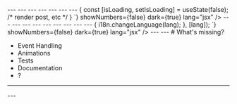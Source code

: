 


<Head>
  <title>React Colocation Evolution</title>
</Head>

<Cover />
---
<Intro />
---
<MyImage src='./img/colocation.png' width={600} />
---
<MyImage src='./img/view.png' width={400} />
---
<MyImage src='./img/domViewTree.png' width={300} />
---
<MyImage src='./img/reactViewTree.png' width={300} />
---
<MyImage src='./img/state.png' width={400} />
---
<CodeSurfer
  title="State Colocation"
  code={`
    const Post = () => {
       const [isLoading, setIsLoading] = useState(false);
       /* render post, etc */
    }
  `}
  showNumbers={false}
  dark={true}
  lang="jsx"
/>
---
<MyImage src='./img/style.png' width={400} />
---
<CodeSurfer
  title="Style Colocation"
  code={`
    const Text = styled.span\`
       font-size: 16px;
       color: red;
    \`
  `}
  showNumbers={false}
  dark={true}
  lang="jsx"
/>
---
<MyImage src='./img/routes.png' width={400} />
---
<CodeSurfer
  title="Route/Navigation Colocation"
  code={`
    class HomeScreen extends React.Component {
      static navigationOptions = {
        title: 'Home',
      };
      /* render function, etc */
    }
  `}
  showNumbers={false}
  dark={true}
  lang="jsx"
  steps={[
    { notes: "Define navigation configuration" },
    { notes: "You can define nested routes, so you can compose them as subapps" }
  ]}
/>
---
<MyImage src='./img/data.png' width={600} />
---
<MyImage src='./img/dataColocation.png' width={600} />
---
<CodeSurfer
  title="Relay Data Colocation"
  code={require('!raw-loader!./RelayFragment.js')}
  showNumbers={false}
  dark={true}
  lang="jsx"
  steps={[
    { notes: "Define which data your component needs" },
  ]}
/>
---
<MyImage src='./img/effects.png' width={600} />
---
<CodeSurfer
  title="Effects Colocation"
  code={`
    useEffect(() => {
      i18n.changeLanguage(lang);
     }, [lang]);
  `}
  showNumbers={false}
  dark={true}
  lang="jsx"
/>
---
<MyImage src='./img/colocation.png' width={600} />
---
# What's missing?

- Event Handling
- Animations
- Tests
- Documentation
- ?
---
<Thanks />
---
<Feedback />
